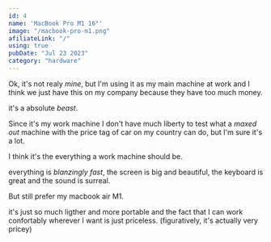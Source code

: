 ```yaml
---
id: 4
name: 'MacBook Pro M1 16"'
image: "/macbook-pro-m1.png"
afiliateLink: "/"
using: true
pubDate: "Jul 23 2023"
category: "hardware"
---
```



Ok, it's not realy _mine_, but I'm using it as my main machine at work and I
think we just have this on my company because they have too much money.

it's a absolute _beast_.

Since it's my work machine I don't have much liberty to test what a _maxed out_
machine with the price tag of car on my country can do, but I'm sure it's a lot.

I think it's the everything a work machine should be.

everything is _blanzingly fast_, the screen is big and beautiful, the keyboard
is great and the sound is surreal.

But still prefer my <Link href="/setup/macbook-air-m1/">macbook air M1</Link>.

it's just so much ligther and more portable and the fact that I can work
confortably wherever I want is just priceless. (figuratively, it's actually very
pricey)
